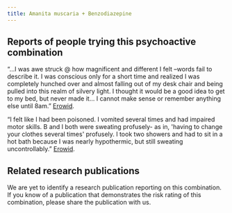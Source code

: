 ---
title: Amanita muscaria + Benzodiazepine
---
## Reports of people trying this psychoactive combination

“…I was awe struck @ how magnificent and different I felt –words fail to describe it. I was conscious only for a short time and realized I was completely hunched over and almost falling out of my desk chair and being pulled into this realm of silvery light. I thought it would be a good idea to get to my bed, but never made it… I cannot make sense or remember anything else until 8am.” [Erowid](https://erowid.org/experiences/exp.php?ID=69989).

“I felt like I had been poisoned. I vomited several times and had impaired motor skills. B and I both were sweating profusely- as in, 'having to change your clothes several times' profusely. I took two showers and had to sit in a hot bath because I was nearly hypothermic, but still sweating uncontrollably.” [Erowid](https://erowid.org/experiences/exp.php?ID=76775).

## Related research publications

We are yet to identify a research publication reporting on this combination. If you know of a publication that demonstrates the risk rating of this combination, please share the publication with us.

